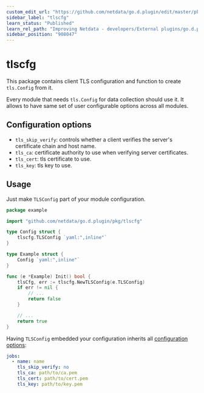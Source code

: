 ```yaml
---
custom_edit_url: "https://github.com/netdata/go.d.plugin/edit/master/pkg/tlscfg/README.md"
sidebar_label: "tlscfg"
learn_status: "Published"
learn_rel_path: "Improving Netdata - developers/External plugins/go.d.plugin/Helper Packages"
sidebar_position: "908047"
---
```



# tlscfg

This package contains client TLS configuration and function to create `tls.Config` from it.

Every module that needs `tls.Config` for data collection should use it. It allows to have same set of user configurable
options across all modules.

## Configuration options

- `tls_skip_verify`: controls whether a client verifies the server's certificate chain and host name.
- `tls_ca`: certificate authority to use when verifying server certificates.
- `tls_cert`: tls certificate to use.
- `tls_key`: tls key to use.

## Usage

Just make `TLSConfig` part of your module configuration.

```go
package example

import "github.com/netdata/go.d.plugin/pkg/tlscfg"

type Config struct {
	tlscfg.TLSConfig `yaml:",inline"`
}

type Example struct {
	Config `yaml:",inline"`
}

func (e *Example) Init() bool {
	tlsCfg, err := tlscfg.NewTLSConfig(e.TLSConfig)
	if err != nil {
		// ...
		return false
	}

	// ...
	return true
}
```

Having `TLSConfig` embedded your configuration inherits all [configuration options](#configuration-options):

```yaml
jobs:
  - name: name
    tls_skip_verify: no
    tls_ca: path/to/ca.pem
    tls_cert: path/to/cert.pem
    tls_key: path/to/key.pem
```
